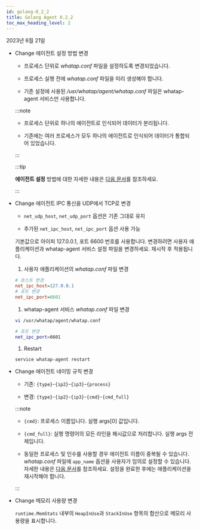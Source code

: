 ```yaml
---
id: golang-0_2_2
title: Golang Agent 0.2.2
toc_max_heading_level: 2
---
```


2023년 6월 21일

-   <Status>Change</Status> 에이전트 설정 방법 변경

    -   프로세스 단위로 _whatap.conf_ 파일을 설정하도록 변경되었습니다.

    -   프로세스 실행 전에 _whatap.conf_ 파일을 미리 생성해야 합니다.

    -   기존 설정에 사용된 _/usr/whatap/agent/whatap.conf_ 파일은 whatap-agent 서비스만 사용합니다.

    :::note

    -   프로세스 단위로 하나의 에이전트로 인식되어 데이터가 분리됩니다.

    -   기존에는 여러 프로세스가 모두 하나의 에이전트로 인식되어 데이터가 통합되어 있었습니다.

    :::

    :::tip

    **에이전트 설정** 방법에 대한 자세한 내용은 [다음 문서](../../golang/install-agent#set-agent)를 참조하세요.

    :::

-   <Status>Change</Status> 에이전트 IPC 통신을 UDP에서 TCP로 변경

    -   `net_udp_host`, `net_udp_port` 옵션은 기존 그대로 유지

    -   추가된 `net_ipc_host`, `net_ipc_port` 옵션 사용 가능

    기본값으로 아이피 127.0.0.1, 포트 6600 번호를 사용합니다. 변경하려면 사용자 애플리케이션과 whatap-agent 서비스 설정 파일을 변경하세요. 재시작 후 적용됩니다.

    1.  사용자 애플리케이션의 _whatap.conf_ 파일 변경

    ```ini title='whatap.conf'
    # 호스트 변경
    net_ipc_host=127.0.0.1
    # 포트 변경
    net_ipc_port=6601
    ```

    1.  whatap-agent 서비스 _whatap.conf_ 파일 변경

    ```bash
    vi /usr/whatap/agent/whatap.conf

    # 포트 변경 
    net_ipc_port=6601
    ```

    1.  Restart

    ```bash
    service whatap-agent restart
    ```

-   <Status>Change</Status> 에이전트 네이밍 규칙 변경

    -   기존: `{type}`-`{ip2}`-`{ip3}`-`{process}`

    -   변경: `{type}`-`{ip2}`-`{ip3}`-`{cmd}`-`{cmd_full}`

    :::note

    -   `{cmd}`: 프로세스 이름입니다. 실행 args[0] 값입니다.

    -   `{cmd_full}`: 실행 명령어의 모든 라인을 해시값으로 처리합니다. 실행 args 전체입니다.

    -   동일한 프로세스 및 인수를 사용할 경우 에이전트 이름이 중복될 수 있습니다. _whatap.conf_ 파일에 `app_name` 옵션을 사용자가 임의로 설정할 수 있습니다. 자세한 내용은 [다음 문서](../../golang/install-agent#duplicate_appname)를 참조하세요. 설정을 완료한 후에는 애플리케이션을 재시작해야 합니다.

    :::

-   <Status>Change</Status> 메모리 사용량 변경

    `runtime.MemStats` 내부의 `HeapInUse`과 `StackInUse` 항목의 합산으로 메모리 사용량을 표시합니다. 

